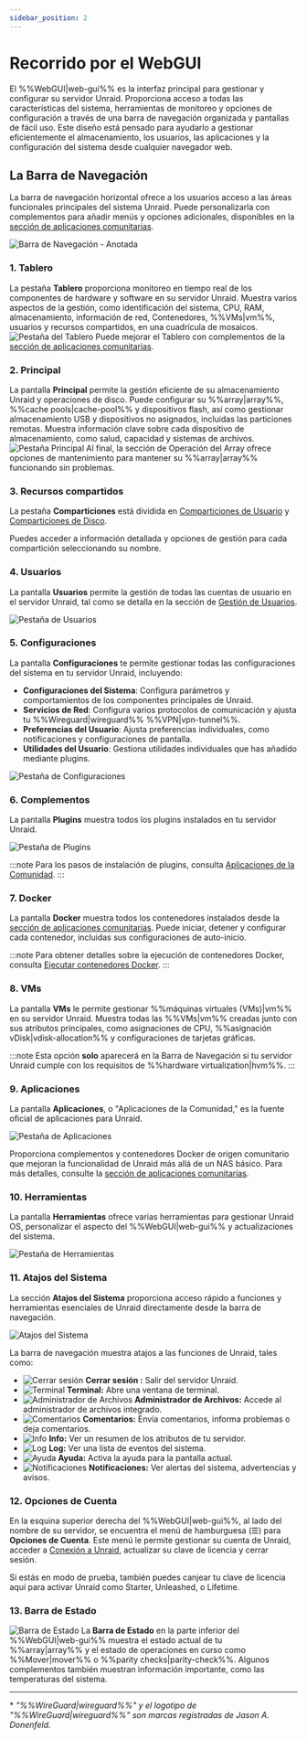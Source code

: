 ```yaml
---
sidebar_position: 2
---
```


# Recorrido por el WebGUI

El %%WebGUI|web-gui%% es la interfaz principal para gestionar y configurar su servidor Unraid. Proporciona acceso a todas las características del sistema, herramientas de monitoreo y opciones de configuración a través de una barra de navegación organizada y pantallas de fácil uso. Este diseño está pensado para ayudarlo a gestionar eficientemente el almacenamiento, los usuarios, las aplicaciones y la configuración del sistema desde cualquier navegador web.

## La Barra de Navegación

La barra de navegación horizontal ofrece a los usuarios acceso a las áreas funcionales principales del sistema Unraid. Puede personalizarla con complementos para añadir menús y opciones adicionales, disponibles en la [sección de aplicaciones comunitarias](../../using-unraid-to/run-docker-containers/community-applications.mdx).

![Barra de Navegación - Anotada](/img/navbar3.png)

### 1. Tablero

La pestaña **Tablero** proporciona monitoreo en tiempo real de los componentes de hardware y software en su servidor Unraid. Muestra varios aspectos de la gestión, como identificación del sistema, CPU, RAM, almacenamiento, información de red, Contenedores, %%VMs|vm%%, usuarios y recursos compartidos, en una cuadrícula de mosaicos.
![Pestaña del Tablero](/img/dashboard.png)
Puede mejorar el Tablero con complementos de la [sección de aplicaciones comunitarias](../../using-unraid-to/run-docker-containers/community-applications.mdx).

### 2. Principal

La pantalla **Principal** permite la gestión eficiente de su almacenamiento Unraid y operaciones de disco. Puede configurar su %%array|array%%, %%cache pools|cache-pool%% y dispositivos flash, así como gestionar almacenamiento USB y dispositivos no asignados, incluidas las particiones remotas. Muestra información clave sobre cada dispositivo de almacenamiento, como salud, capacidad y sistemas de archivos.
![Pestaña Principal](/img/maintab.png)
Al final, la sección de Operación del Array ofrece opciones de mantenimiento para mantener su %%array|array%% funcionando sin problemas.

### 3. Recursos compartidos

La pestaña **Comparticiones** está dividida en [Comparticiones de Usuario](../../using-unraid-to/manage-storage/shares.mdx#user-shares) y [Comparticiones de Disco](../../using-unraid-to/manage-storage/shares.mdx#disk-shares).

Puedes acceder a información detallada y opciones de gestión para cada compartición seleccionando su nombre.

### 4. Usuarios

La pantalla **Usuarios** permite la gestión de todas las cuentas de usuario en el servidor Unraid, tal como se detalla en la sección de [Gestión de Usuarios](../../system-administration/secure-your-server/user-management.mdx).

![Pestaña de Usuarios](/img/userstab.png)

### 5. Configuraciones

La pantalla **Configuraciones** te permite gestionar todas las configuraciones del sistema en tu servidor Unraid, incluyendo:

- **Configuraciones del Sistema**: Configura parámetros y comportamientos de los componentes principales de Unraid.
- **Servicios de Red**: Configura varios protocolos de comunicación y ajusta tu %%Wireguard|wireguard%% %%VPN|vpn-tunnel%%.
- **Preferencias del Usuario**: Ajusta preferencias individuales, como notificaciones y configuraciones de pantalla.
- **Utilidades del Usuario**: Gestiona utilidades individuales que has añadido mediante plugins.

![Pestaña de Configuraciones](/img/settingstab.png)

### 6. Complementos

La pantalla **Plugins** muestra todos los plugins instalados en tu servidor Unraid.

![Pestaña de Plugins](/img/pluginstab.png)

:::note
Para los pasos de instalación de plugins, consulta [Aplicaciones de la Comunidad](../../using-unraid-to/run-docker-containers/community-applications.mdx).
:::

### 7. Docker

La pantalla **Docker** muestra todos los contenedores instalados desde la [sección de aplicaciones comunitarias](../../using-unraid-to/run-docker-containers/community-applications.mdx). Puede iniciar, detener y configurar cada contenedor, incluidas sus configuraciones de auto-inicio.

:::note
Para obtener detalles sobre la ejecución de contenedores Docker, consulta [Ejecutar contenedores Docker](../../using-unraid-to/run-docker-containers/overview.mdx).
:::

### 8. VMs

La pantalla **VMs** le permite gestionar %%máquinas virtuales (VMs)|vm%% en su servidor Unraid. Muestra todas las %%VMs|vm%% creadas junto con sus atributos principales, como asignaciones de CPU, %%asignación vDisk|vdisk-allocation%% y configuraciones de tarjetas gráficas.

:::note
Esta opción **solo** aparecerá en la Barra de Navegación si tu servidor Unraid cumple con los requisitos de %%hardware virtualization|hvm%%.
:::

### 9. Aplicaciones

La pantalla **Aplicaciones**, o "Aplicaciones de la Comunidad," es la fuente oficial de aplicaciones para Unraid.

![Pestaña de Aplicaciones](/img/appstab.png)

Proporciona complementos y contenedores Docker de origen comunitario que mejoran la funcionalidad de Unraid más allá de un NAS básico. Para más detalles, consulte la [sección de aplicaciones comunitarias](../../using-unraid-to/run-docker-containers/community-applications.mdx).

### 10. Herramientas

La pantalla **Herramientas** ofrece varias herramientas para gestionar Unraid OS, personalizar el aspecto del %%WebGUI|web-gui%% y actualizaciones del sistema.

![Pestaña de Herramientas](/img/toolstab.png)

### 11. Atajos del Sistema

La sección **Atajos del Sistema** proporciona acceso rápido a funciones y herramientas esenciales de Unraid directamente desde la barra de navegación.

![Atajos del Sistema](/img/systemshortcuts.png)

La barra de navegación muestra atajos a las funciones de Unraid, tales como:

- ![Cerrar sesión](/img/logout.png) **Cerrar sesión :** Salir del servidor Unraid.
- ![Terminal](/img/terminal.png) **Terminal:** Abre una ventana de terminal.
- ![Administrador de Archivos](/img/filemanager.png) **Administrador de Archivos:** Accede al administrador de archivos integrado.
- ![Comentarios](/img/feedback.png) **Comentarios:** Envía comentarios, informa problemas o deja comentarios.
- ![Info](/img/infoicon.png) **Info:** Ver un resumen de los atributos de tu servidor.
- ![Log](/img/logicon.png) **Log:** Ver una lista de eventos del sistema.
- ![Ayuda](/img/helpicon.png) **Ayuda:** Activa la ayuda para la pantalla actual.
- ![Notificaciones](/img/notificationicon.png) **Notificaciones:** Ver alertas del sistema, advertencias y avisos.

### 12. Opciones de Cuenta

En la esquina superior derecha del %%WebGUI|web-gui%%, al lado del nombre de su servidor, se encuentra el menú de hamburguesa (☰) para **Opciones de Cuenta**. Este menú le permite gestionar su cuenta de Unraid, acceder a [Conexión a Unraid](../../../unraid-connect/overview-and-setup.mdx), actualizar su clave de licencia y cerrar sesión.

Si estás en modo de prueba, también puedes canjear tu clave de licencia aquí para activar Unraid como Starter, Unleashed, o Lifetime.

### 13. Barra de Estado

![Barra de Estado](/img/status-bar2.png)
La **Barra de Estado** en la parte inferior del %%WebGUI|web-gui%% muestra el estado actual de tu %%array|array%% y el estado de operaciones en curso como %%Mover|mover%% o %%parity checks|parity-check%%. Algunos complementos también muestran información importante, como las temperaturas del sistema.

---

\* *"%%WireGuard|wireguard%%" y el logotipo de "%%WireGuard|wireguard%%" son marcas registradas de Jason A. Donenfeld.*
